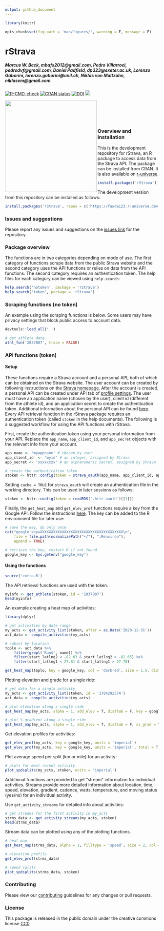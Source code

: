 ```yaml
---
output: github_document
---
```


```r
library(knitr)

opts_chunk$set(fig.path = 'man/figures/', warning = F, message = F)
```

# rStrava

##### *Marcus W. Beck, mbafs2012@gmail.com, Pedro Villarroel, pedrodvf@gmail.com, Daniel Padfield, dp323@exeter.ac.uk, Lorenzo Gaborini, lorenzo.gaborini@unil.ch, Niklas von Maltzahn, niklasvm@gmail.com*

[![R-CMD-check](https://github.com/fawda123/rStrava/workflows/R-CMD-check/badge.svg)](https://github.com/fawda123/rStrava/actions)
[![CRAN status](https://www.r-pkg.org/badges/version/rStrava)](https://CRAN.R-project.org/package=rStrava)
[![DOI](https://zenodo.org/badge/23404183.svg)](https://zenodo.org/badge/latestdoi/23404183)
[![](http://cranlogs.r-pkg.org/badges/grand-total/rStrava)](https://cran.rstudio.com/web/packages/rStrava/index.html)

<img src="man/figures/api_logo_pwrdBy_strava_horiz_light.png" align="left" width="300" />
<br></br>
<br></br>

### Overview and installation

This is the development repository for rStrava, an R package to access data from the Strava API.  The package can be installed from CRAN. It is also available on [r-universe](https://fawda123.r-universe.dev/).

```r
install.packages('rStrava')
```

The development version from this repository can be installed as follows:

```r
install.packages('rStrava', repos = c('https://fawda123.r-universe.dev', 'https://cloud.r-project.org'))
```

### Issues and suggestions

Please report any issues and suggestions on the [issues link](https://github.com/fawda123/rStrava/issues) for the repository.

### Package overview

The functions are in two categories depending on mode of use.  The first category of functions scrape data from the public Strava website and the second category uses the API functions or relies on data from the API functions.  The second category requires an authentication token.  The help files for each category can be viewed using ```help.search```:

```r
help.search('notoken', package = 'rStrava')
help.search('token', package = 'rStrava')
```

### Scraping functions (no token)

An example using the scraping functions is below. Some users may have privacy settings that block public access to account data.

```r
devtools::load_all('.')
```
```r
# get athlete data 
athl_fun('2837007', trace = FALSE)
```

### API functions (token)

#### Setup 

These functions require a Strava account and a personal API, both of which can be obtained on the Strava website.  The user account can be created by following instructions on the [Strava homepage](https://www.strava.com/).  After the account is created, a personal API can be created under API tab of [profile settings](https://www.strava.com/settings/api).  The user must have an application name (chosen by the user), client id (different from the athlete id), and an application secret to create the authentication token.  Additional information about the personal API can be found [here](https://strava.github.io/api/).  Every API retrieval function in the rStrava package requires an authentication token (called `stoken` in the help documents).  The following is a suggested workflow for using the API functions with rStrava.

First, create the authentication token using your personal information from your API.  Replace the `app_name`, `app_client_id`, and `app_secret` objects with the relevant info from your account.
```r
app_name <- 'myappname' # chosen by user
app_client_id  <- 'myid' # an integer, assigned by Strava
app_secret <- 'xxxxxxxx' # an alphanumeric secret, assigned by Strava

# create the authentication token
stoken <- httr::config(token = strava_oauth(app_name, app_client_id, app_secret, app_scope="activity:read_all"))
```

Setting `cache = TRUE` for `strava_oauth` will create an authentication file in the working directory. This can be used in later sessions as follows:
```r
stoken <- httr::config(token = readRDS('.httr-oauth')[[1]])
```

Finally, the `get_heat_map` and `get_elev_prof` functions require a key from the Google API. Follow the instructions [here](https://developers.google.com/maps/documentation/elevation/#api_key).  The key can be added to the R environment file for later use:

```r
# save the key, do only once
cat("google_key=XXXXXXXXXXXXXXXXXXXXXXXXXXXXXXXXXXXXXX\n",
    file = file.path(normalizePath("~/"), ".Renviron"),
    append = TRUE)

# retrieve the key, restart R if not found
google_key <- Sys.getenv("google_key")
```

#### Using the functions

```r
source('extra.R')
```

The API retrieval functions are used with the token.
```r
myinfo <- get_athlete(stoken, id = '2837007')
head(myinfo)
```

An example creating a heat map of activities:
```r
library(dplyr)

# get activities by date range
my_acts <- get_activity_list(stoken, after = as.Date('2020-12-31'))
act_data <- compile_activities(my_acts) 

# subset by location
toplo <- act_data %>% 
	filter(grepl('Run$', name)) %>% 
	filter(start_latlng2 < -82.63 & start_latlng2 > -82.65) %>% 
	filter(start_latlng1 < 27.81 & start_latlng1 > 27.78) 

get_heat_map(toplo, key = google_key, col = 'darkred', size = 1.5, distlab = F, alpha = 0.6, zoom = 13)
```

Plotting elevation and grade for a single ride:
```r
# get data for a single activity
my_acts <- get_activity_list(stoken, id = '1784292574')
act_data <- compile_activities(my_acts) 

# plot elevation along a single ride
get_heat_map(my_acts, alpha = 1, add_elev = T, distlab = F, key = google_key, size = 2, col = 'Spectral', units = 'imperial')

# plot % gradient along a single ride
get_heat_map(my_acts, alpha = 1, add_elev = T, distlab = F, as_grad = T, key = google_key, size = 2, col = 'Spectral', units = 'imperial')
```

Get elevation profiles for activities:
```r
get_elev_prof(my_acts, key = google_key, units = 'imperial')
get_elev_prof(my_acts, key = google_key, units = 'imperial', total = T)
```  

Plot average speed per split (km or mile) for an activity:
```r
# plots for most recent activity
plot_spdsplits(my_acts, stoken, units = 'imperial')
```

Additional functions are provided to get "stream" information for individual activities.  Streams provide more detailed information about location, time, speed, elevation, gradient, cadence, watts, temperature, and moving status (yes/no) for an individual activity.

Use `get_activity_streams` for detailed info about activities:
```r
# get streams for the first activity in my_acts
strms_data <- get_activity_streams(my_acts, stoken)
head(strms_data)
```

Stream data can be plotted using any of the plotting functions.
```r
# heat map
get_heat_map(strms_data, alpha = 1, filltype = 'speed', size = 2, col = 'Spectral', distlab = F)
```

```r
# elevation profile
get_elev_prof(strms_data)

# speed splits
plot_spdsplits(strms_data, stoken)
```

### Contributing

Please view our [contributing](.github/CONTRIBUTING.md) guidelines for any changes or pull requests.

### License

This package is released in the public domain under the creative commons license [CC0](https://tldrlegal.com/license/creative-commons-cc0-1.0-universal). 
